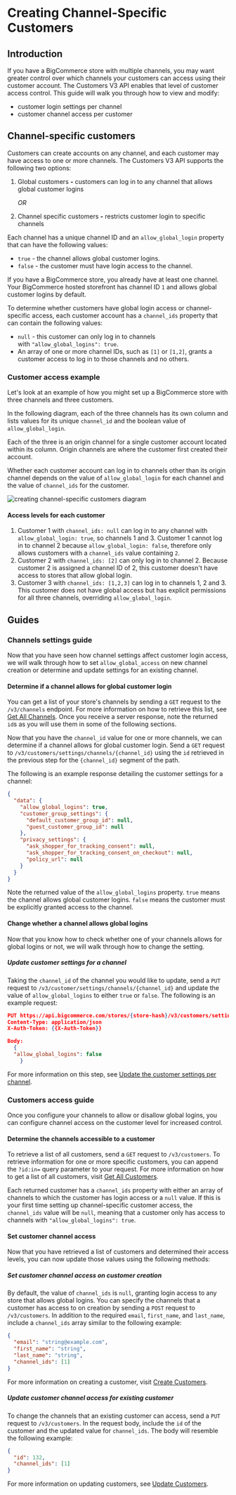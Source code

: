 # Creating Channel-Specific Customers

## Introduction

If you have a BigCommerce store with multiple channels, you may want greater control over which channels your customers can access using their customer account. The Customers V3 API enables that level of customer access control. This guide will walk you through how to view and modify:

- customer login settings per channel
- customer channel access per customer

## Channel-specific customers

Customers can create accounts on any channel, and each customer may have access to one or more channels. The Customers V3 API supports the following two options:

1. Global customers **-** customers can log in to any channel that allows global customer logins

   _OR_

2. Channel specific customers **-** restricts customer login to specific channels

Each channel has a unique channel ID and an `allow_global_login` property that can have the following values:

- `true` - the channel allows global customer logins.
- `false` - the customer must have login access to the channel.

If you have a BigCommerce store, you already have at least one channel. Your BigCommerce hosted storefront has channel ID `1` and allows global customer logins by default.

To determine whether customers have global login access or channel-specific access, each customer account has a `channel_ids` property that can contain the following values:

- `null` - this customer can only log in to channels with `"allow_global_logins": true`.
- An array of one or more channel IDs, such as `[1]` or `[1,2]`, grants a customer access to log in to those channels and no others.

### Customer access example

Let's look at an example of how you might set up a BigCommerce store with three channels and three customers.

In the following diagram, each of the three channels has its own column and lists values for its unique `channel_id` and the boolean value of `allow_global_login`.

Each of the three is an origin channel for a single customer account located within its column. Origin channels are where the customer first created their account.

Whether each customer account can log in to channels other than its origin channel depends on the value of `allow_global_login` for each channel and the value of `channel_ids` for the customer.

![creating channel-specific customers diagram](https://storage.googleapis.com/bigcommerce-production-dev-center/images/channel-specific-customers.png)

#### Access levels for each customer

1. Customer 1 with `channel_ids: null` can log in to any channel with `allow_global_login: true`, so channels 1 and 3. Customer 1 cannot log in to channel 2 because `allow_global_login: false`, therefore only allows customers with a `channel_ids` value containing `2`.
2. Customer 2 with `channel_ids: [2]` can only log in to channel 2. Because customer 2 is assigned a channel ID of 2, this customer doesn't have access to stores that allow global login.
3. Customer 3 with `channel_ids: [1,2,3]` can log in to channels 1, 2 and 3. This customer does not have global access but has explicit permissions for all three channels, overriding `allow_global_login`.

## Guides

### Channels settings guide

Now that you have seen how channel settings affect customer login access, we will walk through how to set `allow_global_access` on new channel creation or determine and update settings for an existing channel.

#### Determine if a channel allows for global customer login

You can get a list of your store's channels by sending a `GET` request to the `/v3/channels` endpoint. For more information on how to retrieve this list, see [Get All Channels](/api-reference/store-management/channels/channels/listchannels). Once you receive a server response, note the returned `id`s as you will use them in some of the following sections.

Now that you have the `channel_id` value for one or more channels, we can determine if a channel allows for global customer login. Send a `GET` request to `/v3/customers/settings/channels/{channel_id}` using the `id` retrieved in the previous step for the `{channel_id}` segment of the path.

The following is an example response detailing the customer settings for a channel:

```json showLineNumbers copy
{
  "data": {
    "allow_global_logins": true,
    "customer_group_settings": {
      "default_customer_group_id": null,
      "guest_customer_group_id": null
    },
    "privacy_settings": {
      "ask_shopper_for_tracking_consent": null,
      "ask_shopper_for_tracking_consent_on_checkout": null,
      "policy_url": null
    }
  }
}
```

Note the returned value of the `allow_global_logins` property. `true` means the channel allows global customer logins. `false` means the customer must be explicitly granted access to the channel.

#### Change whether a channel allows global logins

Now that you know how to check whether one of your channels allows for global logins or not, we will walk through how to change the setting.

##### Update customer settings for a channel

Taking the `channel_id` of the channel you would like to update, send a `PUT` request to `/v3/customer/settings/channels/{channel_id}` and update the value of `allow_global_logins` to either `true` or `false`. The following is an example request:

```json showLineNumbers copy
PUT https://api.bigcommerce.com/stores/{store-hash}/v3/customers/settings/channels/{channel_id}
Content-Type: application/json
X-Auth-Token: {{X-Auth-Token}}

Body:
  {
  "allow_global_logins": false
	}
```

For more information on this step, see [Update the customer settings per channel](/api-reference/store-management/customers-v3/customer-settings-channel/customersettingschannelput).

### Customers access guide

Once you configure your channels to allow or disallow global logins, you can configure channel access on the customer level for increased control.

#### Determine the channels accessible to a customer

To retrieve a list of all customers, send a `GET` request to `/v3/customers`. To retrieve information for one or more specific customers, you can append the `?id:in=` query parameter to your request. For more information on how to get a list of all customers, visit [Get All Customers](/api-reference/store-management/customers-v3/customers/customersget).

Each returned customer has a `channel_ids` property with either an array of channels to which the customer has login access or a `null` value. If this is your first time setting up channel-specific customer access, the `channel_ids` value will be `null`, meaning that a customer only has access to channels with `"allow_global_logins": true`.

#### Set customer channel access

Now that you have retrieved a list of customers and determined their access levels, you can now update those values using the following methods:

##### Set customer channel access on customer creation

By default, the value of `channel_ids` is `null`, granting login access to any store that allows global logins. You can specify the channels that a customer has access to on creation by sending a `POST` request to `/v3/customers`. In addition to the required `email`, `first_name`, and `last_name`, include a `channel_ids` array similar to the following example:

```json showLineNumbers copy
{
  "email": "string@example.com",
  "first_name": "string",
  "last_name": "string",
  "channel_ids": [1]
}
```

For more information on creating a customer, visit [Create Customers](/api-reference/store-management/customers-v3/customers/customerspost).

##### Update customer channel access for existing customer

To change the channels that an existing customer can access, send a `PUT` request to `/v3/customers`. In the request body, include the `id` of the customer and the updated value for `channel_ids`. The body will resemble the following example:

```json showLineNumbers copy
{
  "id": 132,
  "channel_ids": [1]
}
```

For more information on updating customers, see [Update Customers](/api-reference/store-management/customers-v3/customers/customersput).
